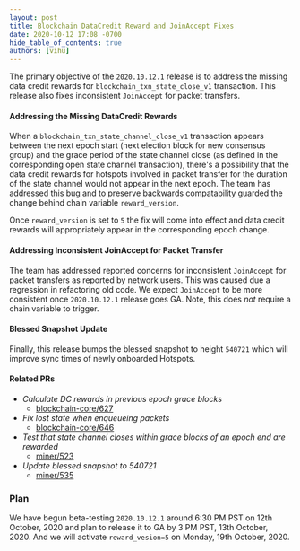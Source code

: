 ```yaml
---
layout: post
title: Blockchain DataCredit Reward and JoinAccept Fixes
date: 2020-10-12 17:08 -0700
hide_table_of_contents: true
authors: [vihu]
---
```


The primary objective of the `2020.10.12.1` release is to address the missing data credit rewards
for `blockchain_txn_state_close_v1` transaction. This release also fixes inconsistent `JoinAccept`
for packet transfers.

<!--truncate-->

#### Addressing the Missing DataCredit Rewards

When a `blockchain_txn_state_channel_close_v1` transaction appears between the next epoch start
(next election block for new consensus group) and the grace period of the state channel close (as
defined in the corresponding open state channel transaction), there's a possibility that the data
credit rewards for hotspots involved in packet transfer for the duration of the state channel would
not appear in the next epoch. The team has addressed this bug and to preserve backwards
compatability guarded the change behind chain variable `reward_version`.

Once `reward_version` is set to `5` the fix will come into effect and data credit rewards will
appropriately appear in the corresponding epoch change.

#### Addressing Inconsistent JoinAccept for Packet Transfer

The team has addressed reported concerns for inconsistent `JoinAccept` for packet transfers as
reported by network users. This was caused due a regression in refactoring old code. We expect
`JoinAccept` to be more consistent once `2020.10.12.1` release goes GA. Note, this does _not_
require a chain variable to trigger.

#### Blessed Snapshot Update

Finally, this release bumps the blessed snapshot to height `540721` which will improve sync times of
newly onboarded Hotspots.

#### Related PRs

- _Calculate DC rewards in previous epoch grace blocks_
  - [blockchain-core/627](https://github.com/helium/blockchain-core/pull/627)
- _Fix lost state when enqueueing packets_
  - [blockchain-core/646](https://github.com/helium/blockchain-core/pull/646)
- _Test that state channel closes within grace blocks of an epoch end are rewarded_
  - [miner/523](https://github.com/helium/miner/pull/523)
- _Update blessed snapshot to 540721_
  - [miner/535](https://github.com/helium/miner/pull/535)

### Plan

We have begun beta-testing `2020.10.12.1` around 6:30 PM PST on 12th October, 2020 and plan to
release it to GA by 3 PM PST, 13th October, 2020. And we will activate `reward_vesion=5` on Monday,
19th October, 2020.
